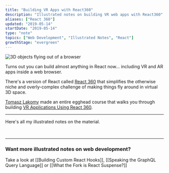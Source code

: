 ```yaml
---
title: "Building VR Apps with React360"
description: "Illustrated notes on building VR web apps with React360"
aliases: ["React 360"]
updated: "2019-05-14"
startDate: "2019-05-14"
type: "note"
topics: ["Web Development", "Illustrated Notes", "React"]
growthStage: "evergreen"
---
```


<TwoColumn gridgap="1rem" gridcolcount="60% 40%" imgpadding="1rem">

![3D objects flying out of a browser](https://res.cloudinary.com/dg3gyk0gu/image/upload/v1592262587/maggieappleton.com/egghead-course-notes/react360/thumb_2x.png)

<div>

<IntroParagraph>

Turns out you can build almost anything in React now... including VR and AR apps inside a web browser.

</IntroParagraph>

There's a version of React called [React 360](https://facebook.github.io/react-360/) that simplifies the otherwise niche and overly-complex challenge of making things fly around in virtual 3D space.

</div>

</TwoColumn>

[Tomasz Lakomy](https://egghead.io/instructors/tomasz-lakomy) made an entire egghead course that walks you through building [VR Applications Using React 360](https://egghead.io/courses/vr-applications-using-react-360).

<a noTip href="https://egghead.io/courses/vr-applications-using-react-360">
    <ImageFrame
        width="800px"
        alt="Course illustration of objects in 3D space"
        src="https://og-image-egghead-course.now.sh/vr-applications-using-react-360"
    />
</a>

---

Here's all my illustrated notes on the material.

<br />

<BasicImage
    width="750px"
    alt="VR apps with React 360"
    src="https://res.cloudinary.com/dg3gyk0gu/image/upload/c_scale,w_800/v1592262587/maggieappleton.com/egghead-course-notes/react360/react360_p1_2x.png"
/>

<BasicImage
    width="850px"
    alt="Let's us build 3D and VR apps on the web - without needing to learn crazy complex tools like WebGL. Instead we can just use React"
    src="https://res.cloudinary.com/dg3gyk0gu/image/upload/c_scale,w_900/v1592262588/maggieappleton.com/egghead-course-notes/react360/react360_p2_2x.png"
/>

<BasicImage
    width="950px"
    alt="Uses flexbox for layouts. On the web it flexes across rows by default. But in VR it flexes downwards in a stacked columns. To add CSS styles to our views, we make a special React 360 stylesheet and then we pass them to the style tag"
    src="https://res.cloudinary.com/dg3gyk0gu/image/upload/c_scale,w_900/v1592262589/maggieappleton.com/egghead-course-notes/react360/react360_p3_2x.png"
/>

<BasicImage
    width="750px"
    alt="Add 3D models to your components with the Entity tag. We can apply CSS transforms to these"
    src="https://res.cloudinary.com/dg3gyk0gu/image/upload/c_scale,w_800/v1592262587/maggieappleton.com/egghead-course-notes/react360/react360_p4_2x.png"
/>

<BasicImage
    width="1050px"
    alt="The full React 360 illustrated note"
    src="https://res.cloudinary.com/dg3gyk0gu/image/upload/c_scale,w_900/v1592262590/maggieappleton.com/egghead-course-notes/react360/react360_full_2x.png"
/>

---

### Want more illustrated notes on web development?

Take a look at [[Building Custom React Hooks]], [[Speaking the GraphQL Query Language]] or [[What the Fork is React Suspense?]]
